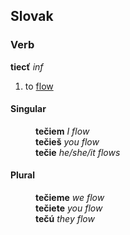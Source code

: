 == Slovak ==
=== Verb ===
'''tiecť''' ''inf''

# to [[flow]]

==== Singular ====
: '''tečiem''' ''I flow''
: '''tečieš''' ''you flow''
: '''tečie''' ''he/she/it flows''

==== Plural ====
: '''tečieme''' '' we flow''
: '''tečiete''' ''you flow''
: '''tečú''' ''they flow''